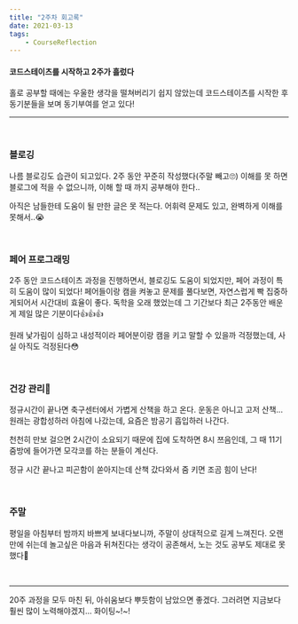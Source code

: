 ```yaml
---
title: "2주차 회고록"
date: 2021-03-13
tags:
    - CourseReflection
---
```


#### 코드스테이츠를 시작하고 2주가 흘렀다

홀로 공부할 때에는 우울한 생각을 떨쳐버리기 쉽지 않았는데 코드스테이츠를 시작한 후 동기분들을 보며 동기부여를 얻고 있다! 

---

<br />

### 블로깅

나름 블로깅도 습관이 되고있다. 2주 동안 꾸준히 작성했다(주말 빼고🙄) 이해를 못 하면 블로그에 적을 수 없으니까, 이해 할 때 까지 공부해야 한다..

아직은 남들한테 도움이 될 만한 글은 못 적는다. 어휘력 문제도 있고, 완벽하게 이해를 못해서..😭

<br />

### 페어 프로그래밍

2주 동안 코드스테이츠 과정을 진행하면서, 블로깅도 도움이 되었지만, 페어 과정이 특히 도움이 많이 되었다! 페어들이랑 캠을 켜놓고 문제를 풀다보면, 자연스럽게 빡 집중하게되어서 시간대비 효율이 좋다. 독학을 오래 했었는데 그 기간보다 최근 2주동안 배운게 제일 많은 기분이다👍👍👍

원래 낯가림이 심하고 내성적이라 페어분이랑 캠을 키고 말할 수 있을까 걱정했는데, 사실 아직도 걱정된다😳

<br />

### 건강 관리💪

정규시간이 끝나면 축구센터에서 가볍게 산책을 하고 온다. 운동은 아니고 고저 산책... 원래는 광합성하러 아침에 나갔는데, 요즘은 밤공기 흡입하러 나간다.

천천히 만보 걸으면 2시간이 소요되기 때문에 집에 도착하면 8시 쯔음인데, 그 때 11기 줌방에 들어가면 모각코를 하는 분들이 계신다.

정규 시간 끝나고 피곤함이 쏟아지는데 산책 갔다와서 줌 키면 조곰 힘이 난다!

<br />

### 주말

평일을 아침부터 밤까지 바쁘게 보내다보니까, 주말이 상대적으로 길게 느껴진다. 오랜만에 쉬는데 놀고싶은 마음과 뒤쳐진다는 생각이 공존해서, 노는 것도 공부도 제대로 못했다🤡

<br />

---

20주 과정을 모두 마친 뒤, 아쉬움보다 뿌듯함이 남았으면 좋겠다. 그러려면 지금보다 훨씬 많이 노력해야겠지... 화이팅~!~!
